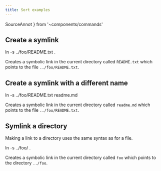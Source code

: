 ```yaml
---
title: Sort examples
---
```

  SourceAnnot
} from '~components/commands'

## Create a symlink


<CommandSession>
<Command>ln <Flag
  kw={1} short='s' long='symbolic'
>-s</Flag> ../foo/README.txt <SourceAnnot kw={2}>.</SourceAnnot></Command>
</CommandSession>

Creates a <Kw kw={1}>symbolic</Kw> link in the <Kw kw={2}>current directory</Kw> called `README.txt` which points to the file `../foo/README.txt`.

## Create a symlink with a different name

<CommandSession>
<Command>ln -s ../foo/README.txt readme.md</Command>
</CommandSession>

Creates a symbolic link in the current directory called `readme.md` which points to the file `../foo/README.txt`.

## Symlink a directory

Making a link to a directory uses the same syntax as for a file.

<CommandSession>
<Command>ln -s ../foo/ .</Command>
</CommandSession>

Creates a symbolic link in the current directory called `foo` which points to the directory `../foo`.
